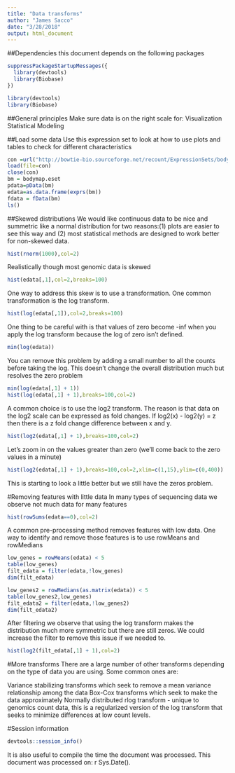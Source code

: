 ```yaml
---
title: "Data transforms"
author: "James Sacco"
date: "3/28/2018"
output: html_document
---
```

##Dependencies
this document depends on the following packages

```r
suppressPackageStartupMessages({
  library(devtools)
  library(Biobase)
})
```

```r
library(devtools)
library(Biobase)
```
##General principles
Make sure data is on the right scale for:
Visualization
Statistical Modeling

##Load some data
Use this expression set to look at how to use plots and tables to check for different characteristics
```r
con =url("http://bowtie-bio.sourceforge.net/recount/ExpressionSets/bodymap_eset.RData")
load(file=con)
close(con)
bm = bodymap.eset
pdata=pData(bm)
edata=as.data.frame(exprs(bm))
fdata = fData(bm)
ls()
```
##Skewed distributions
We would like continuous data to be nice and summetric like a normal distribution for two reasons:(1) plots are easier to see this way and (2) most statistical methods are designed to work better for non-skewed data.
```r
hist(rnorm(1000),col=2)
```
Realistically though most genomic data is skewed
```r
hist(edata[,1],col=2,breaks=100)
```
One way to address this skew is to use a transformation. One common transformation is the log transform.
```r
hist(log(edata[,1]),col=2,breaks=100)
```
One thing to be careful with is that values of zero become -inf when you apply the log transform because the log of zero isn't defined.
```r
min(log(edata))
```
You can remove this problem by adding a small number to all the counts before taking the log. This doesn't change the overall distribution much but resolves the zero problem
```r
min(log(edata[,1] + 1))
hist(log(edata[,1] + 1),breaks=100,col=2)
```
A common choice is to use the log2 transform. The reason is that data on the log2 scale can be expressed as fold changes. If log2(x) - log2(y) = z then there is a z fold change difference between x and y.
```r
hist(log2(edata[,1] + 1),breaks=100,col=2)
```

Let's zoom in on the values greater than zero (we'll come back to the zero values in a minute)
```r
hist(log2(edata[,1] + 1),breaks=100,col=2,xlim=c(1,15),ylim=c(0,400))
```

This is starting to look a little better but we still have the zeros problem.

#Removing features with little data
In many types of sequencing data we observe not much data for many features
```r
hist(rowSums(edata==0),col=2)
```
A common pre-processing method removes features with low data. One way to identify and remove those features is to use rowMeans and rowMedians
```r
low_genes = rowMeans(edata) < 5
table(low_genes)
filt_edata = filter(edata,!low_genes)
dim(filt_edata)

low_genes2 = rowMedians(as.matrix(edata)) < 5
table(low_genes2,low_genes)
filt_edata2 = filter(edata,!low_genes2)
dim(filt_edata2)
```

After filtering we observe that using the log transform makes the distribution much more symmetric but there are still zeros. We could increase the filter to remove this issue if we needed to.

```r
hist(log2(filt_edata[,1] + 1),col=2)
```

#More transforms
There are a large number of other transforms depending on the type of data you are using. Some common ones are:

Variance stabilizing transforms which seek to remove a mean variance relationship among the data
Box-Cox transforms which seek to make the data approximately Normally distributed
rlog transform - unique to genomics count data, this is a regularized version of the log transform that seeks to minimize differences at low count levels.

#Session information
```r
devtools::session_info()
```
It is also useful to compile the time the document was processed. This document was processed on: r Sys.Date().



